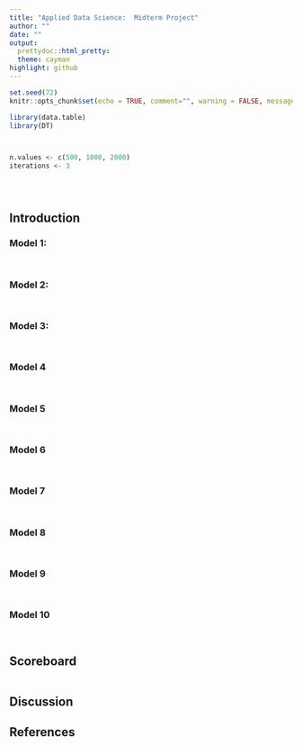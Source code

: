 ```yaml
---
title: "Applied Data Science:  Midterm Project"
author: ""
date: ""
output:
  prettydoc::html_pretty:
  theme: cayman
highlight: github
---
```


```r
set.seed(72)
knitr::opts_chunk$set(echo = TRUE, comment="", warning = FALSE, message = FALSE, tidy.opts=list(width.cutoff=55))
```

```r
library(data.table)
library(DT)
```

```r

```

```r

```

```r
n.values <- c(500, 1000, 2000)
iterations <- 3
```

```r

```

```r

```

```r

```

## Introduction


### Model 1:  


```r

```

```r

```

### Model 2:  


```r

```

```r

```

### Model 3:  


```r

```

```r

```

### Model 4


```r

```

```r

```

### Model 5


```r

```

```r

```

### Model 6


```r

```

```r

```

### Model 7


```r

```

```r

```

### Model 8


```r

```

```r

```

### Model 9


```r

```

```r

```

### Model 10


```r

```

```r

```

## Scoreboard

```r

```

## Discussion


## References


